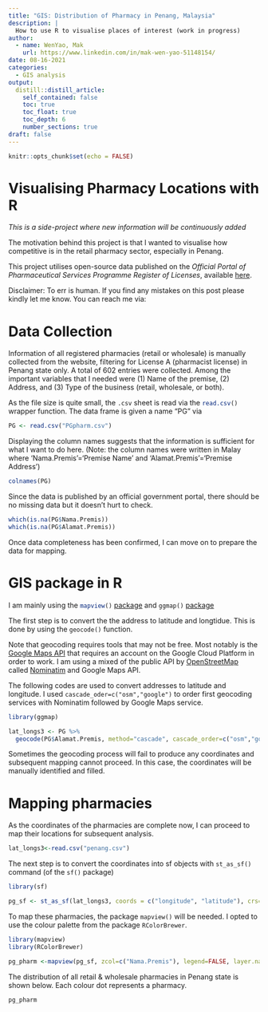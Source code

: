 ```yaml
---
title: "GIS: Distribution of Pharmacy in Penang, Malaysia"
description: |
  How to use R to visualise places of interest (work in progress)
author:
  - name: WenYao, Mak
    url: https://www.linkedin.com/in/mak-wen-yao-51148154/
date: 08-16-2021
categories: 
  - GIS analysis
output:
  distill::distill_article:
    self_contained: false
    toc: true
    toc_float: true
    toc_depth: 6
    number_sections: true
draft: false
---
```


```r
knitr::opts_chunk$set(echo = FALSE)
```

# Visualising Pharmacy Locations with R

*This is a side-project where new information will be continuously added* 

The motivation behind this project is that I wanted to visualise how competitive is in the retail pharmacy sector, especially in Penang. 

This project utilises open-source data published on the *Official Portal of Pharmaceutical Services Programme Register of Licenses*, available [here](https://www.pharmacy.gov.my/v2/en/information/register-licences.html). 

Disclaimer: To err is human. If you find any mistakes on this post please kindly let me know. You can reach me via: 

# Data Collection 

Information of all registered pharmacies (retail or wholesale) is manually collected from the website, filtering for License A (pharmacist license) in Penang state only. A total of 602 entries were collected. Among the important variables that I needed were (1) Name of the premise, (2) Address, and (3) Type of the business (retail, wholesale, or both).  

As the file size is quite small, the `.csv`{.R} sheet is read via the `read.csv()`{.R} wrapper function. The data frame is given a name "PG" via

```r
PG <- read.csv("PGpharm.csv")
```

Displaying the column names suggests that the information is sufficient for what I want to do here. (Note: the column names were written in Malay where 'Nama.Premis'='Premise Name' and 'Alamat.Premis'='Premise Address') 

```r
colnames(PG)
```

Since the data is published by an official government portal, there should be no missing data but it doesn't hurt to check. 

```r
which(is.na(PG$Nama.Premis))
which(is.na(PG$Alamat.Premis))
```

Once data completeness has been confirmed, I can move on to prepare the data for mapping. 

# GIS package in R 

I am mainly using the `mapview()`{.R} [package](https://r-spatial.github.io/mapview/) and `ggmap()` [package](https://www.rdocumentation.org/packages/ggmap/versions/2.6.1)

The first step is to convert the the address to latitude and longtidue. This is done by using the `geocode()` function. 

Note that geocoding requires tools that may not be free. Most notably is the [Google Maps API](https://developers.google.com/maps/gmp-get-started) that requires an account on the Google Cloud Platform in order to work. I am using a mixed of the public API by [OpenStreetMap](https://www.openstreetmap.org/#map=6/4.116/109.455) called [Nominatim](http://nominatim.org/release-docs/latest/api/Overview/) and Google Maps API. 

The following codes are used to convert addresses to latitude and longitude. I used `cascade_oder=c("osm","google")` to order first geocoding services with Nominatim followed by Google Maps service.  

```r
library(ggmap)

lat_longs3 <- PG %>%
  geocode(PG$Alamat.Premis, method="cascade", cascade_order=c("osm","google"), lat=latitude, long=longitude)
```

Sometimes the geocoding process will fail to produce any coordinates and subsequent mapping cannot proceed. In this case, the coordinates will be manually identified and filled. 

# Mapping pharmacies 

As the coordinates of the pharmacies are complete now, I can proceed to map their locations for subsequent analysis. 

```r
lat_longs3<-read.csv("penang.csv")
```

The next step is to convert the coordinates into sf objects with `st_as_sf()` command (of the `sf()` package)

```r
library(sf)

pg_sf <- st_as_sf(lat_longs3, coords = c("longitude", "latitude"), crs=4326)
```

To map these pharmacies, the package `mapview()` will be needed. I opted to use the colour palette from the package `RColorBrewer`.

```r
library(mapview)
library(RColorBrewer)

pg_pharm <-mapview(pg_sf, zcol=c("Nama.Premis"), legend=FALSE, layer.name = "Retail & Wholesale Pharmacies in Penang")
```

The distribution of all retail & wholesale pharmacies in Penang state is shown below. Each colour dot represents a pharmacy. 

```r
pg_pharm

```
